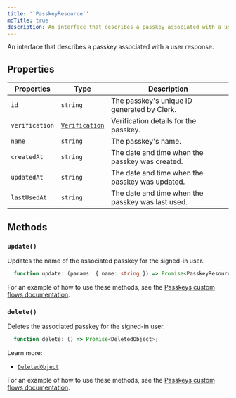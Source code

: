 ```yaml
---
title: '`PasskeyResource`'
mdTitle: true
description: An interface that describes a passkey associated with a user response.
---
```


An interface that describes a passkey associated with a user response.

## Properties

| Properties | Type | Description |
| - | - | - |
| `id` | `string` | The passkey's unique ID generated by Clerk. |
| `verification` | [`Verification`](/docs/references/javascript/types/verification#verification) | Verification details for the passkey. |
| `name` | `string` | The passkey's name. |
| `createdAt` | `string` | The date and time when the passkey was created. |
| `updatedAt` | `string` | The date and time when the passkey was updated. |
| `lastUsedAt` | `string` | The date and time when the passkey was last used. |

## Methods

### `update()`

Updates the name of the associated passkey for the signed-in user.

```typescript {{ prettier: false }}
  function update: (params: { name: string }) => Promise<PasskeyResource>;
```

For an example of how to use these methods, see the [Passkeys custom flows documentation](/docs/custom-flows/passkeys#rename-user-passkeys).

### `delete()`

Deletes the associated passkey for the signed-in user.

```typescript {{ prettier: false }}
  function delete: () => Promise<DeletedObject>;
```

Learn more:

- [`DeletedObject`](/docs/references/javascript/types/deleted-object)

For an example of how to use these methods, see the [Passkeys custom flows documentation](/docs/custom-flows/passkeys#delete-user-passkeys).
